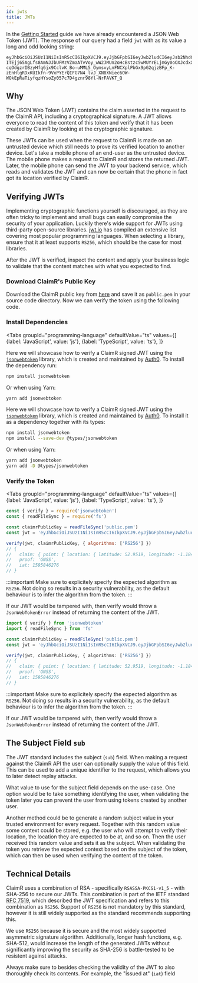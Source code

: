 ```yaml
---
id: jwts
title: JWTs
---
```



In the [Getting Started](/docs/api/getting-started#interpretting-the-results) guide we have already encountered a JSON Web Token (JWT).
The response of our query had a field `jwt` with as its value a long and odd looking string:

```
eyJhbGciOiJSUzI1NiIsInR5cCI6IkpXVCJ9.eyJjbGFpbSI6eyJwb2ludCI6eyJsb2NhdGlvbiI6eyJsYXRpdHVkZSI6NTIuOTUxOSwibG9uZ2l0dWRlIjotMS4xODQxfSwicmFkaXVzIjoxMDB9fSwicHJvb2YiOiJHTlNTIiwiaWF0IjoxNTk1ODQ2Mjc2fQ.Ko1otS6zZpZ1JpYymZpGXM22v7GQW0wqcU4cum_Yxb0xrbM2UGHCIwpKEvkOgA-ITEjj65AgLfs8AmNJJbUFMzVZmaATvVoy_wW2JMUn2oHcBstzc5wMUYrELjmGy0oOXJcdxX_EirKVkBaOW1FPf_m2iMZLxsLAhd9S2Afj8ICCnVULyuPCNxfsED-cqOdgzrIBzyHfq6jx9CclvK_Bo-uMML5_OymsvyLnFNCXplPbGx9pG2qjzBFp_K-zEnHlgRDxKUIkfn-9VxPYErQIFG7N4_lvJ_XN8XNiec6OW-WOkEpRaTiyfqzHYsoZy057c7D4gznr98Yl-NrFAVKT_Q
```

## Why

The JSON Web Token (JWT) contains the claim asserted in the request to the ClaimR API, including a cryptographical signature.
A JWT allows everyone to read the content of this token and verify that it has been created by ClaimR by looking at the cryptographic signature.

These JWTs can be used when the request to ClaimR is made on an untrusted device which still needs to prove its verified location to another device.
Let's take a mobile phone of an end-user as the untrusted device.
The mobile phone makes a request to ClaimR and stores the returned JWT.
Later, the mobile phone can send the JWT to your backend service, which reads and validates the JWT and can now be certain that the phone in fact got its location verified by ClaimR.

## Verifying JWTs

Implementing cryptographic functions yourself is discouraged, as they are often tricky to implement and small bugs can easily compromise the security of your application.
Luckily there's wide support for JWTs using third-party open-source libraries.
[jwt.io](https://jwt.io/#libraries-io) has compiled an extensive list covering most popular programming languages.
When selecting a library, ensure that it at least supports `RS256`, which should be the case for most libraries.

After the JWT is verified, inspect the content and apply your business logic to validate that the content matches with what you expected to find.

### Download ClaimR's Public Key

Download the ClaimR public key from [here](/keys/public.pem) and save it as `public.pem` in your source code directory. Now we can verify the token using the following code.

### Install Dependencies

<Tabs
  groupId="programming-language"
  defaultValue="ts"
  values={[
    {label: 'JavaScript', value: 'js'},
    {label: 'TypeScript', value: 'ts'},
  ]}
>
<TabItem value="js">

Here we will showcase how to verify a ClaimR signed JWT using the [`jsonwebtoken`](https://www.npmjs.com/package/jsonwebtoken) library, which is created and maintained by [Auth0](https://auth0.com/).
To install the dependency run:

```bash
npm install jsonwebtoken
```

Or when using Yarn:

```bash
yarn add jsonwebtoken
```

</TabItem>
<TabItem value="ts">

Here we will showcase how to verify a ClaimR signed JWT using the [`jsonwebtoken`](https://www.npmjs.com/package/jsonwebtoken) library, which is created and maintained by [Auth0](https://auth0.com/).
To install it as a dependency together with its types:

```bash
npm install jsonwebtoken
npm install --save-dev @types/jsonwebtoken
```

Or when using Yarn:

```bash
yarn add jsonwebtoken
yarn add -D @types/jsonwebtoken
```

</TabItem>
</Tabs>

### Verify the Token

<Tabs
  groupId="programming-language"
  defaultValue="ts"
  values={[
    {label: 'JavaScript', value: 'js'},
    {label: 'TypeScript', value: 'ts'},
  ]}
>
<TabItem value="js">

<!-- prettier-ignore -->
```javascript
const { verify } = require('jsonwebtoken')
const { readFileSync } = require('fs')

const claimrPublicKey = readFileSync('public.pem')
const jwt = 'eyJhbGciOiJSUzI1NiIsInR5cCI6IkpXVCJ9.eyJjbGFpbSI6eyJwb2ludCI6eyJsb2NhdGlvbiI6eyJsYXRpdHVkZSI6NTIuOTUxOSwibG9uZ2l0dWRlIjotMS4xODQxfSwicmFkaXVzIjoxMDB9fSwicHJvb2YiOiJHTlNTIiwiaWF0IjoxNTk1ODQ2Mjc2fQ.Ko1otS6zZpZ1JpYymZpGXM22v7GQW0wqcU4cum_Yxb0xrbM2UGHCIwpKEvkOgA-ITEjj65AgLfs8AmNJJbUFMzVZmaATvVoy_wW2JMUn2oHcBstzc5wMUYrELjmGy0oOXJcdxX_EirKVkBaOW1FPf_m2iMZLxsLAhd9S2Afj8ICCnVULyuPCNxfsED-cqOdgzrIBzyHfq6jx9CclvK_Bo-uMML5_OymsvyLnFNCXplPbGx9pG2qjzBFp_K-zEnHlgRDxKUIkfn-9VxPYErQIFG7N4_lvJ_XN8XNiec6OW-WOkEpRaTiyfqzHYsoZy057c7D4gznr98Yl-NrFAVKT_Q'

verify(jwt, claimrPublicKey, { algorithms: ['RS256'] })
// {
//   claim: { point: { location: { latitude: 52.9519, longitude: -1.1841 }, radius: 100, radius: 100 } },
//   proof: 'GNSS',
//   iat: 1595846276
// }
```

:::important
Make sure to explicitely specify the expected algorithm as `RS256`.
Not doing so results in a security vulnerability, as the default behaviour is to infer the algorithm from the token.
:::

If our JWT would be tampered with, then verify would throw a `JsonWebTokenError` instead of returning the content of the JWT.

</TabItem>
<TabItem value="ts">

<!-- prettier-ignore -->
```typescript
import { verify } from 'jsonwebtoken'
import { readFileSync } from 'fs'

const claimrPublicKey = readFileSync('public.pem')
const jwt = 'eyJhbGciOiJSUzI1NiIsInR5cCI6IkpXVCJ9.eyJjbGFpbSI6eyJwb2ludCI6eyJsb2NhdGlvbiI6eyJsYXRpdHVkZSI6NTIuOTUxOSwibG9uZ2l0dWRlIjotMS4xODQxfSwicmFkaXVzIjoxMDB9fSwicHJvb2YiOiJHTlNTIiwiaWF0IjoxNTk1ODQ2Mjc2fQ.Ko1otS6zZpZ1JpYymZpGXM22v7GQW0wqcU4cum_Yxb0xrbM2UGHCIwpKEvkOgA-ITEjj65AgLfs8AmNJJbUFMzVZmaATvVoy_wW2JMUn2oHcBstzc5wMUYrELjmGy0oOXJcdxX_EirKVkBaOW1FPf_m2iMZLxsLAhd9S2Afj8ICCnVULyuPCNxfsED-cqOdgzrIBzyHfq6jx9CclvK_Bo-uMML5_OymsvyLnFNCXplPbGx9pG2qjzBFp_K-zEnHlgRDxKUIkfn-9VxPYErQIFG7N4_lvJ_XN8XNiec6OW-WOkEpRaTiyfqzHYsoZy057c7D4gznr98Yl-NrFAVKT_Q'

verify(jwt, claimrPublicKey, { algorithms: ['RS256'] })
// {
//   claim: { point: { location: { latitude: 52.9519, longitude: -1.1841 }, radius: 100, radius: 100 } },
//   proof: 'GNSS',
//   iat: 1595846276
// }
```

:::important
Make sure to explicitely specify the expected algorithm as `RS256`.
Not doing so results in a security vulnerability, as the default behaviour is to infer the algorithm from the token.
:::

If our JWT would be tampered with, then verify would throw a `JsonWebTokenError` instead of returning the content of the JWT.

</TabItem>
</Tabs>

## The Subject Field `sub`

The JWT standard includes the subject (`sub`) field.
When making a request against the ClaimR API the user can optionally supply the value of this field.
This can be used to add a unique identifier to the request, which allows you to later detect replay attacks.

What value to use for the subject field depends on the use-case.
One option would be to take something identifying the user, when validating the token later you can prevent the user from using tokens created by another user.

Another method could be to generate a random subject value in your trusted environment for every request.
Together with this random value some context could be stored, e.g. the user who will attempt to verify their location, the location they are expected to be at, and so on.
Then the user received this random value and sets it as the subject.
When validating the token you retrieve the expected context based on the subject of the token, which can then be used when verifying the content of the token.

## Technical Details

ClaimR uses a combination of RSA - specifically `RSASSA-PKCS1-v1_5` - with SHA-256 to secure our JWTs.
This combination is part of the IETF standard [RFC 7519](https://tools.ietf.org/html/rfc7519), which described the JWT specification and refers to this combination as `RS256`.
Support of `RS256` is not mandatory by this standard, however it is still widely supported as the standard recommends supporting this.

We use `RS256` because it is secure and the most widely supported asymmetric signature algorithm.
Additionally, longer hash functions, e.g. SHA-512, would increase the length of the generated JWTs without significantly improving the security as SHA-256 is battle-tested to be resistent against attacks.

Always make sure to besides checking the validity of the JWT to also thoroughly check its contents.
For example, the "issued at" (`iat`) field
